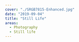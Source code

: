 ---
cover: "./SRGB7815-Enhanced.jpg"
date: "2019-09-04"
title: "Still Life"
areas:
  - Photography
  - Still life
---
